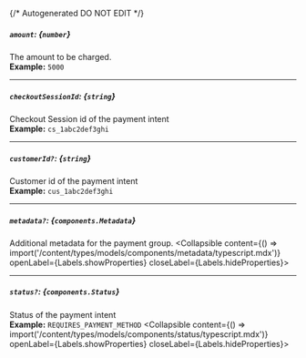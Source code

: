 {/* Autogenerated DO NOT EDIT  */}

##### `amount`: *{`number`}*
The amount to be charged.
<br/>
**Example:** `5000`

---
##### `checkoutSessionId`: *{`string`}*
Checkout Session id of the payment intent
<br/>
**Example:** `cs_1abc2def3ghi`

---
##### `customerId?`: *{`string`}*
Customer id of the payment intent
<br/>
**Example:** `cus_1abc2def3ghi`

---
##### `metadata?`: *{`components.Metadata`}*
Additional metadata for the payment group.
<Collapsible content={() => import('/content/types/models/components/metadata/typescript.mdx')} openLabel={Labels.showProperties} closeLabel={Labels.hideProperties}>
</Collapsible>

---
##### `status?`: *{`components.Status`}*
Status of the payment intent
<br/>
**Example:** `REQUIRES_PAYMENT_METHOD`
<Collapsible content={() => import('/content/types/models/components/status/typescript.mdx')} openLabel={Labels.showProperties} closeLabel={Labels.hideProperties}>
</Collapsible>


